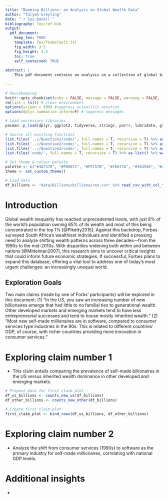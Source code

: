 ```yaml
---
title: "Booming Billions: an Analysis on Global Wealth Data"
author: "Talyah Greyling"
date: "`r Sys.Date()`"
bibliography: Tex/ref.bib       
output:
  pdf_document:
    keep_tex: TRUE
    template: Tex/TexDefault.txt
    fig_width: 3.5 
    fig_height: 3.5
    toc: true 
    self_contained: TRUE
    
abstract: |
    This pdf document contains an analysis on a collection of global billionaires using data supplied by Forbes to uncover the underlying patterns to becoming one of the world's wealthiest. Do developing countries deliver more self-made men? Is the software industry the key to a comfortable life? Read this paper to find out. 
    
---
```


```r

# Housekeeping 
knitr::opts_chunk$set(echo = FALSE, message = FALSE, warning = FALSE, fig.width = 6, fig.height = 5, fig.pos = 'H') # set chunk defaults 
rm(list = ls()) # clear environment 
options(scipen = 999) #suppress scientific notation
options(dplyr.summarise.inform=F) # suppress messages 

# Load neccessary libraries 
pacman::p_load(dplyr, ggplot2, tidyverse, stringr, purrr, lubridate, gt) ############## update 

# Source all existing functions 
list.files('..//Question1/code/', full.names = T, recursive = T) %>% as.list() %>% walk(~source(.))
list.files('..//Question2/code/', full.names = T, recursive = T) %>% as.list() %>% walk(~source(.))
list.files('..//Question3/code/', full.names = T, recursive = T) %>% as.list() %>% walk(~source(.))
list.files('code/', full.names = T, recursive = T) %>% as.list() %>% walk(~source(.))

# Set theme & colour palette
palette <- c("#3A7370", "#FB9072", "#FFC57B", "#CE677A", "#163940", "#2C1F2C")
theme <- set_custom_theme()

# Load data
df_billions <- "data/Billions/billionaires.csv" %>% read_csv_with_col_type()

```

# Introduction

Global wealth inequality has reached unprecedented levels, with just 8% of the world’s population owning 85% of its wealth and most of this being concentrated in the top 1% [@Piketty2015]. Against this backdrop, Forbes surveyed South Africa’s wealthiest individuals and identified a pressing need to analyze shifting wealth patterns across three decades—from the 1990s to the mid-2010s. With disparities widening both within and between nations [@Mittelman2007], this research aims to uncover critical insights that could inform future economic strategies. If successful, Forbes plans to expand this database, offering a vital tool to address one of today’s most urgent challenges: an increasingly unequal world.

## Exploration Goals
Two main claims (made by one of Forbs' participants) will be explored in this document: 
(1) "In the US, you saw an increasing number of new billionaires emerge that had little to no familial ties to generational wealth. Other developed markets and emerging markets tend to have less entrepreneurial successes and tend to house mostly inherited wealth."
(2) “Most new self-made millionaires are in software, compared to consumer services type industries in the 90s. This is related to different countries’ GDP, of course, with richer countries providing more innovation in consumer services."

# Exploring claim number 1 
* This claim entails comparing the prevalence of self-made billionaires in the US versus inherited wealth dominance in other developed and emerging markets.

```r

# Prepare data for first claim plot 
df_us_billions <- counts_new_us(df_billions)
df_other_billions <- counts_new_other(df_billions)

# Create first claim plot
first_claim_plot <- bind_rows(df_us_billions, df_other_billions) 

```

# Exploring claim number 2
* Analyze the shift from consumer services (1990s) to software as the primary industry for self-made millionaires, correlating with national GDP levels.


# Additional insights 
* 


